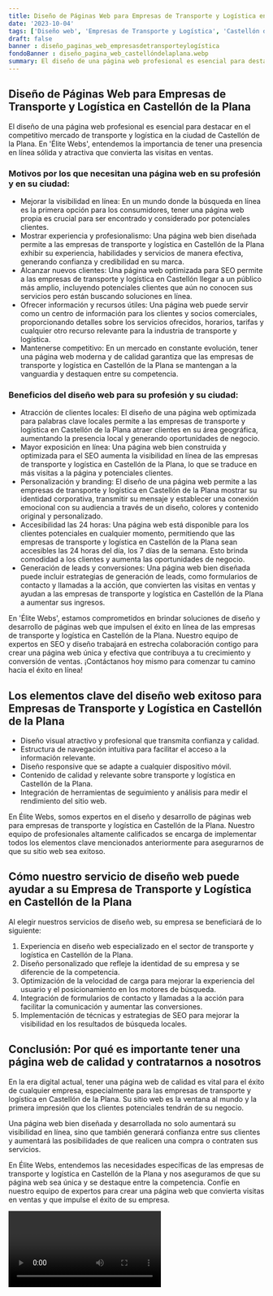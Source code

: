 ```yaml
---
title: Diseño de Páginas Web para Empresas de Transporte y Logística en Castellón de la Plana
date: '2023-10-04'
tags: ['Diseño web', 'Empresas de Transporte y Logística', 'Castellón de la Plana']
draft: false
banner : diseño_paginas_web_empresasdetransporteylogística
fondoBanner : diseño_pagina_web_castellóndelaplana.webp
summary: El diseño de una página web profesional es esencial para destacar en el competitivo mercado de transporte y logística en la ciudad de Castellón de la Plana. En 'Élite Webs', entendemos la importancia de tener una presencia en línea sólida y atractiva que convierta las visitas en ventas.
---
```


## Diseño de Páginas Web para Empresas de Transporte y Logística en Castellón de la Plana

El diseño de una página web profesional es esencial para destacar en el competitivo mercado de transporte y logística en la ciudad de Castellón de la Plana. En 'Élite Webs', entendemos la importancia de tener una presencia en línea sólida y atractiva que convierta las visitas en ventas.

### Motivos por los que necesitan una página web en su profesión y en su ciudad:
- Mejorar la visibilidad en línea: En un mundo donde la búsqueda en línea es la primera opción para los consumidores, tener una página web propia es crucial para ser encontrado y considerado por potenciales clientes.
- Mostrar experiencia y profesionalismo: Una página web bien diseñada permite a las empresas de transporte y logística en Castellón de la Plana exhibir su experiencia, habilidades y servicios de manera efectiva, generando confianza y credibilidad en su marca.
- Alcanzar nuevos clientes: Una página web optimizada para SEO permite a las empresas de transporte y logística en Castellón llegar a un público más amplio, incluyendo potenciales clientes que aún no conocen sus servicios pero están buscando soluciones en línea.
- Ofrecer información y recursos útiles: Una página web puede servir como un centro de información para los clientes y socios comerciales, proporcionando detalles sobre los servicios ofrecidos, horarios, tarifas y cualquier otro recurso relevante para la industria de transporte y logística.
- Mantenerse competitivo: En un mercado en constante evolución, tener una página web moderna y de calidad garantiza que las empresas de transporte y logística en Castellón de la Plana se mantengan a la vanguardia y destaquen entre su competencia.

### Beneficios del diseño web para su profesión y su ciudad:
- Atracción de clientes locales: El diseño de una página web optimizada para palabras clave locales permite a las empresas de transporte y logística en Castellón de la Plana atraer clientes en su área geográfica, aumentando la presencia local y generando oportunidades de negocio.
- Mayor exposición en línea: Una página web bien construida y optimizada para el SEO aumenta la visibilidad en línea de las empresas de transporte y logística en Castellón de la Plana, lo que se traduce en más visitas a la página y potenciales clientes. 
- Personalización y branding: El diseño de una página web permite a las empresas de transporte y logística en Castellón de la Plana mostrar su identidad corporativa, transmitir su mensaje y establecer una conexión emocional con su audiencia a través de un diseño, colores y contenido original y personalizado.
- Accesibilidad las 24 horas: Una página web está disponible para los clientes potenciales en cualquier momento, permitiendo que las empresas de transporte y logística en Castellón de la Plana sean accesibles las 24 horas del día, los 7 días de la semana. Esto brinda comodidad a los clientes y aumenta las oportunidades de negocio.
- Generación de leads y conversiones: Una página web bien diseñada puede incluir estrategias de generación de leads, como formularios de contacto y llamadas a la acción, que convierten las visitas en ventas y ayudan a las empresas de transporte y logística en Castellón de la Plana a aumentar sus ingresos.

En 'Élite Webs', estamos comprometidos en brindar soluciones de diseño y desarrollo de páginas web que impulsen el éxito en línea de las empresas de transporte y logística en Castellón de la Plana. Nuestro equipo de expertos en SEO y diseño trabajará en estrecha colaboración contigo para crear una página web única y efectiva que contribuya a tu crecimiento y conversión de ventas. ¡Contáctanos hoy mismo para comenzar tu camino hacia el éxito en línea!

<GifSeo />

<Cta />

## Los elementos clave del diseño web exitoso para Empresas de Transporte y Logística en Castellón de la Plana

- Diseño visual atractivo y profesional que transmita confianza y calidad.
- Estructura de navegación intuitiva para facilitar el acceso a la información relevante.
- Diseño responsive que se adapte a cualquier dispositivo móvil.
- Contenido de calidad y relevante sobre transporte y logística en Castellón de la Plana.
- Integración de herramientas de seguimiento y análisis para medir el rendimiento del sitio web.

En Élite Webs, somos expertos en el diseño y desarrollo de páginas web para empresas de transporte y logística en Castellón de la Plana. Nuestro equipo de profesionales altamente calificados se encarga de implementar todos los elementos clave mencionados anteriormente para asegurarnos de que su sitio web sea exitoso.

## Cómo nuestro servicio de diseño web puede ayudar a su Empresa de Transporte y Logística en Castellón de la Plana

Al elegir nuestros servicios de diseño web, su empresa se beneficiará de lo siguiente:

1. Experiencia en diseño web especializado en el sector de transporte y logística en Castellón de la Plana.
2. Diseño personalizado que refleje la identidad de su empresa y se diferencie de la competencia.
3. Optimización de la velocidad de carga para mejorar la experiencia del usuario y el posicionamiento en los motores de búsqueda.
4. Integración de formularios de contacto y llamadas a la acción para facilitar la comunicación y aumentar las conversiones.
5. Implementación de técnicas y estrategias de SEO para mejorar la visibilidad en los resultados de búsqueda locales.

## Conclusión: Por qué es importante tener una página web de calidad y contratarnos a nosotros

En la era digital actual, tener una página web de calidad es vital para el éxito de cualquier empresa, especialmente para las empresas de transporte y logística en Castellón de la Plana. Su sitio web es la ventana al mundo y la primera impresión que los clientes potenciales tendrán de su negocio.

Una página web bien diseñada y desarrollada no solo aumentará su visibilidad en línea, sino que también generará confianza entre sus clientes y aumentará las posibilidades de que realicen una compra o contraten sus servicios.

En Élite Webs, entendemos las necesidades específicas de las empresas de transporte y logística en Castellón de la Plana y nos aseguramos de que su página web sea única y se destaque entre la competencia. Confíe en nuestro equipo de expertos para crear una página web que convierta visitas en ventas y que impulse el éxito de su empresa.

<Video />

<CtaBot job='Empresas de Transporte y Logística' city='Castellón de la Plana'/>

<Gmaps query='Castellón de la Plana+españa+maps' />